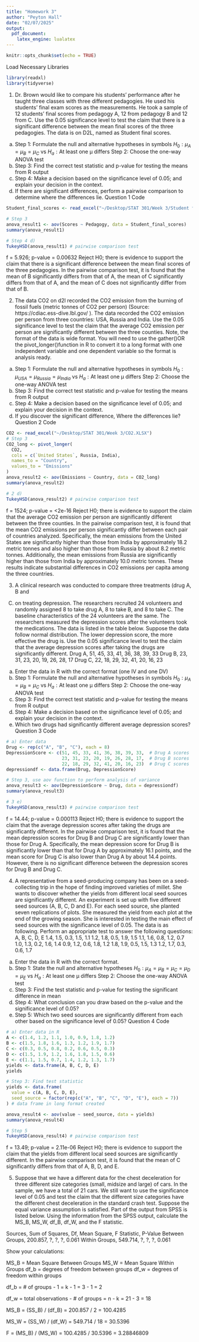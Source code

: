 ```yaml
---
title: "Homework 3"
author: "Peyton Hall"
date: "02/07/2025"
output:
  pdf_document:
    latex_engine: lualatex
---
```



```r
knitr::opts_chunk$set(echo = TRUE)
```


Load Necessary Libraries
```r
library(readxl)
library(tidyverse)
```


1. Dr. Brown would like to compare his students’ performance after he taught 
three classes with three different pedagogies. He used his students’ final exam 
scores as the measurements. He took a sample of 12 students’ final scores from 
pedagogy A, 12 from pedagogy B and 12 from C. Use the 0.05 significance level to 
test the claim that there is a significant difference between the mean final 
scores of the three pedagogies. The data is on D2L, named as Student final 
scores.
a) Step 1: Formulate the null and alternative hypotheses in symbols
$H_0: μ_A = μ_B = μ_C$ vs $H_a: \text{At least one μ differs}$
Step 2: Choose the one-way ANOVA test
b) Step 3: Find the correct test statistic and p-value for testing the means 
from R output
c) Step 4: Make a decision based on the significance level of 0.05; and explain 
your decision in the context.
d) If there are significant differences, perform a pairwise comparison to 
determine where the differences lie.
Question 1 Code
```r
Student_final_scores <- read_excel("~/Desktop/STAT 301/Week 3/Student final scores.XLSX")

# Step 3
anova_result1 <- aov(Scores ~ Pedagogy, data = Student_final_scores)
summary(anova_result1)

# Step 4 d)
TukeyHSD(anova_result1) # pairwise comparison test

```
f = 5.926; p-value = 0.00632
Reject H0; there is evidence to support the claim that there is a significant 
difference between the mean final scores of the three pedagogies.
In the pairwise comparison test, it is found that the mean of B significantly 
differs from that of A, the mean of C significantly differs from that of A, and
the mean of C does not significantly differ from that of B.


2. The data CO2 on d2l recorded the CO2 emission from the burning of fossil 
fuels (metric tonnes of CO2 per person) (Source: https://cdiac.ess-dive.lbl.gov/ 
). The data recorded the CO2 emission per person from three countries: USA, 
Russia and India. Use the 0.05 significance level to test the claim that the 
average CO2 emission per person are significantly different between the three 
counties. Note, the format of the data is wide format. You will need to use the 
gather()OR the pivot_longer()function in R to convert it to a long format with 
one independent variable and one dependent variable so the format is analysis 
ready.
a) Step 1: Formulate the null and alternative hypotheses in symbols
$H_0: μ_{USA} = μ_{Russia} = μ_{India}$ vs $H_a: \text{At least one μ differs}$
Step 2: Choose the one-way ANOVA test
b) Step 3: Find the correct test statistic and p-value for testing the means 
from R output
c) Step 4: Make a decision based on the significance level of 0.05; and explain 
your decision in the context.
d) If you discover the significant difference, Where the differences lie?
Question 2 Code
```r
CO2 <- read_excel("~/Desktop/STAT 301/Week 3/CO2.XLSX")
# Step 3
CO2_long <- pivot_longer(
  CO2,
  cols = c(`United States`, Russia, India),
  names_to = "Country",
  values_to = "Emissions"
)
anova_result2 <- aov(Emissions ~ Country, data = CO2_long)
summary(anova_result2)

# 2 d)
TukeyHSD(anova_result2) # pairwise comparison test

```
f = 1524; p-value = <2e-16
Reject H0; there is evidence to support the claim that the average CO2 emission 
per person are significantly different between the three counties.
In the pairwise comparison test, it is found that the mean CO2 emissions per 
person significantly differ between each pair of countries analyzed. 
Specifically, the mean emissions from the United States are significantly higher 
than those from India by approximately 18.2 metric tonnes and also higher than 
those from Russia by about 8.2 metric tonnes. Additionally, the mean emissions 
from Russia are significantly higher than those from India by approximately 10.0 
metric tonnes. These results indicate substantial differences in CO2 emissions 
per capita among the three countries.


3. A clinical research was conducted to compare three treatments (drug A, B and 
C) on treating depression. The researchers recruited 24 volunteers and randomly 
assigned 8 to take drug A, 8 to take B, and 8 to take C. The baseline 
characteristics of the 24 volunteers are the same. The researchers measured the 
depression scores after the volunteers took the medications. The data is listed 
in the table below. Suppose the data follow normal distribution. The lower 
depression score, the more effective the drug is. Use the 0.05 significance 
level to test the claim that the average depression scores after taking the 
drugs are significantly different.
Drug A, 51, 45, 33, 41, 36, 38, 39, 33
Drug B, 23, 31, 23, 20, 19, 26, 28, 17
Drug C, 22, 18, 29, 32, 41, 20, 16, 23
a) Enter the data in R with the correct format (one IV and one DV)
b) Step 1: Formulate the null and alternative hypotheses in symbols
$H_0: μ_A = μ_B = μ_C$ vs $H_a: \text{At least one μ differs}$
Step 2: Choose the one-way ANOVA test
c) Step 3: Find the correct test statistic and p-value for testing the means 
from R output
d) Step 4: Make a decision based on the significance level of 0.05; and explain 
your decision in the context.
e) Which two drugs had significantly different average depression scores?
Question 3 Code
```r
# a) Enter data
Drug <- rep(c("A", "B", "C"), each = 8)
DepressionScore <- c(51, 45, 33, 41, 36, 38, 39, 33,  # Drug A scores
                     23, 31, 23, 20, 19, 26, 28, 17,  # Drug B scores
                     22, 18, 29, 32, 41, 20, 16, 23)  # Drug C scores
depressiondf <- data.frame(Drug, DepressionScore)

# Step 3, use aov function to perform analysis of variance
anova_result3 <- aov(DepressionScore ~ Drug, data = depressiondf)
summary(anova_result3)

# 3 e)
TukeyHSD(anova_result3) # pairwise comparison test

```
f = 14.44; p-value = 0.000113
Reject H0; there is evidence to support the claim that the average depression 
scores after taking the drugs are significantly different.
In the pairwise comparison test, it is found that the mean depression scores for 
Drug B and Drug C are significantly lower than those for Drug A. Specifically, 
the mean depression score for Drug B is significantly lower than that for Drug A 
by approximately 16.1 points, and the mean score for Drug C is also lower than 
Drug A by about 14.4 points. However, there is no significant difference between 
the depression scores for Drug B and Drug C.


4. A representative from a seed-producing company has been on a seed-collecting 
trip in the hope of finding improved varieties of millet. She wants to discover 
whether the yields from different local seed sources are significantly 
different. An experiment is set up with five different seed sources (A, B, C, D 
and E). For each seed source, she planted seven replications of plots. She 
measured the yield from each plot at the end of the growing season. She is 
interested in testing the main effect of seed sources with the significance 
level of 0.05. The data is as following. Perform an appropriate test to answer 
the following questions:
  A,   B,   C,   D,   E
1.4, 1.5, 0.3, 1.5, 1.1
1.2, 1.8, 0.5, 1.9, 1.5
1.1, 1.6, 0.8, 1.2, 0.7
1.0, 1.3, 0.2, 1.6, 1.4
0.9, 1.2, 0.6, 1.8, 1.2
1.8, 1.9, 0.5, 1.5, 1.3
1.2, 1.7, 0.3, 0.6, 1.7

a) Enter the data in R with the correct format.
b) Step 1: State the null and alternative hypotheses
$H_0: μ_A = μ_B = μ_C = μ_D = μ_E$ vs $H_a: \text{At least one μ differs}$
Step 2: Choose the one-way ANOVA test
c) Step 3: Find the test statistic and p-value for testing the significant 
difference in mean
d) Step 4: What conclusion can you draw based on the p-value and the 
significance level of 0.05?
e) Step 5: Which two seed sources are significantly different from each other 
based on the significance level of 0.05?
Question 4 Code
```r
# a) Enter data in R
A <- c(1.4, 1.2, 1.1, 1.0, 0.9, 1.8, 1.2)
B <- c(1.5, 1.8, 1.6, 1.3, 1.2, 1.9, 1.7)
C <- c(0.3, 0.5, 0.8, 0.2, 0.6, 0.5, 0.3)
D <- c(1.5, 1.9, 1.2, 1.6, 1.8, 1.5, 0.6)
E <- c(1.1, 1.5, 0.7, 1.4, 1.2, 1.3, 1.7)
yields <- data.frame(A, B, C, D, E)
yields

# Step 3: Find test statistic
yields <- data.frame(
  value = c(A, B, C, D, E),
  seed_source = factor(rep(c("A", "B", "C", "D", "E"), each = 7))
) # data frame in long format created

anova_result4 <- aov(value ~ seed_source, data = yields)
summary(anova_result4)

# Step 5
TukeyHSD(anova_result4) # pairwise comparison test
```
f = 13.49; p-value = 2.11e-06
Reject H0; there is evidence to support the claim that the yields from different 
local seed sources are significantly different.
In the pairwise comparison test, it is found that the mean of C significantly 
differs from that of A, B, D, and E.


5. Suppose that we have a different data for the chest deceleration for three 
different size categories (small, midsize and large) of cars. In the sample, we 
have a total of 21 cars. We still want to use the significance level of 0.05 and 
test the claim that the different size categories have the different chest 
deceleration in the standard crash test. Suppose the equal variance assumption 
is satisfied. Part of the output from SPSS is listed below. Using the 
information from the SPSS output, calculate the MS_B, MS_W, df_B, df_W, and the 
F statistic.

Sources,        Sum of Squares, Df, Mean Square, F Statistic, P-Value
Between Groups, 200.857,        ?,  ?,           ?,           0.061
Within Groups,  549.714,        ?,  ?,           ?,           0.061

Show your calculations:

MS_B = Mean Square Between Groups
MS_W = Mean Square Within Groups
df_b = degrees of freedom between groups
df_w = degrees of freedom within groups

df_b = # of groups - 1 = k - 1 = 3 - 1 = 2

df_w = total observations - # of groups = n - k = 21 - 3 = 18

MS_B = (SS_B) / (df_B) = 200.857 / 2 = 100.4285

MS_W = (SS_W) / (df_W) = 549.714 / 18 = 30.5396

F = (MS_B) / (MS_W) = 100.4285 / 30.5396 = 3.28846809